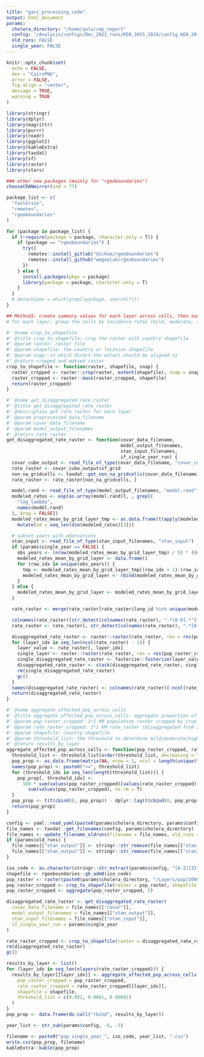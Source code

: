 ```yaml
---
title: "gavi_processing_code"
output: html_document
params: 
  cholera_directory: "/home/qulu/cmp_report"
  config: "/Analysis/configs/Dec_2021_runs/KEN_2015_2019/config_KEN_2015_2019_censoring.yml"
  old_runs: FALSE
  single_year: FALSE
---
```


```r
knitr::opts_chunk$set(
  echo = FALSE,
  dev = "CairoPNG",
  error = FALSE,
  fig.align = "center",
  message = TRUE,
  warning = TRUE
)

library(stringr)
library(dplyr)
library(magrittr)
library(purrr)
library(readr)
library(ggplot2)
library(kableExtra)
library(taxdat)
library(sf)
library(raster)
library(stars)

### other new packages (mainly for "rgeoboundaries")
chooseCRANmirror(ind = 77)

package_list <- c(
  "fasterize",
  "remotes",
  "rgeoboundaries"
)

for (package in package_list) {
  if (!require(package = package, character.only = T)) {
    if (package == "rgeoboundaries") {
      try({
        remotes::install_gitlab("dickoa/rgeoboundaries")
        remotes::install_github("wmgeolab/rgeoboundaries")
      })
    } else {
      install.packages(pkgs = package)
      library(package = package, character.only = T)
    }
  }
  # detach(pos = which(grepl(package, search())))
}
```

```r
## Method1: create summary values for each layer across cells, then summarize across layers to get CIs.
# for each layer, group the cells by incidence rates (mild, moderate, and high incidence areas)

#' @name crop_to_shapefile
#' @title crop_to_shapefile: crop the raster with country shapefile
#' @param raster: raster file
#' @param shapefile: the country or location shapefile
#' @param snap: in which direct the extext should be aligned to
#' @return cropped and maksed raster
crop_to_shapefile <- function(raster, shapefile, snap) {
  raster_cropped <- raster::crop(raster, extent(shapefile), snap = snap)
  raster_cropped <- raster::mask(raster_cropped, shapefile)
  return(raster_cropped)
}

#' @name get_disaggregated_rate_raster
#' @title get_disaggregated_rate_raster
#' @description get rate raster for each layer
#' @param preprocessed_data_filename
#' @param covar_data_filename
#' @param model_output_filenames
#' @return rate_raster
get_disaggregated_rate_raster <- function(covar_data_filename,
                                          model_output_filenames,
                                          stan_input_filenames,
                                          if_single_year_run) {
  covar_cube_output <- read_file_of_type(covar_data_filename, "covar_cube_output")
  rate_raster <- covar_cube_output$sf_grid
  non_na_gridcells <- taxdat::get_non_na_gridcells(covar_data_filename)
  rate_raster <- rate_raster[non_na_gridcells, ]

  model.rand <- read_file_of_type(model_output_filenames, "model.rand")
  modeled_rates <- exp(as.array(model.rand)[, , grepl(
    "log_lambda",
    names(model.rand)
  ), drop = FALSE])
  modeled_rates_mean_by_grid_layer_tmp <- as.data.frame(t(apply(modeled_rates, c(1, 3), mean))) %>%
    mutate(id = seq_len(dim(modeled_rates)[3]))

  # subset years with obervations
  stan_input <- read_file_of_type(stan_input_filenames, "stan_input")
  if (params$single_year == FALSE) {
    obs_years <- (nrow(modeled_rates_mean_by_grid_layer_tmp) / 5) * ((min(lubridate::year(stan_input$sf_cases_resized$TL)):max(lubridate::year(stan_input$sf_cases_resized$TR))) - 2015)
    modeled_rates_mean_by_grid_layer <- data.frame()
    for (row_idx in unique(obs_years)) {
      tmp <- modeled_rates_mean_by_grid_layer_tmp[(row_idx + 1):(row_idx + nrow(modeled_rates_mean_by_grid_layer_tmp) / 5), ]
      modeled_rates_mean_by_grid_layer <- rbind(modeled_rates_mean_by_grid_layer, tmp)
    }
  } else {
    modeled_rates_mean_by_grid_layer <- modeled_rates_mean_by_grid_layer_tmp
  }

  rate_raster <- merge(rate_raster[rate_raster$long_id %in% unique(modeled_rates_mean_by_grid_layer$id), ], modeled_rates_mean_by_grid_layer, by.x = "long_id", by.y = "id")

  colnames(rate_raster)[str_detect(colnames(rate_raster), ".*[0-9].*")] <- paste0("layer", seq_len(dim(modeled_rates)[1]))
  rate_raster <- rate_raster[, str_detect(colnames(rate_raster), ".*[0-9].*")]

  disaggregated_rate_raster <- raster::raster(rate_raster, res = res(pop_raster_cropped))
  for (layer_idx in seq_len(ncol(rate_raster) - 1)) {
    layer_value <- rate_raster[, layer_idx]
    single_layer <- raster::raster(rate_raster, res = res(pop_raster_cropped))
    single_disaggregated_rate_raster <- fasterize::fasterize(layer_value, single_layer, field = paste0("layer", layer_idx))
    disaggregated_rate_raster <- stack(disaggregated_rate_raster, single_disaggregated_rate_raster)
    rm(single_disaggregated_rate_raster)
    gc()
  }
  names(disaggregated_rate_raster) <- colnames(rate_raster)[-ncol(rate_raster)]
  return(disaggregated_rate_raster)
}

#' @name aggregate_affected_pop_across_cells
#' @title aggregate_affected_pop_across_cells: aggregate proportion of population living in each incidence group across cells for each layer
#' @param pop_raster_cropped: 1*1 KM population raster cropped by crop_to_shapefile function
#' @param rate_raster_cropped: 1*1 KM rate_raster (disaggregated from 20*20 KM rater raster) cropped by crop_to_shapefile function
#' @param shapefile: country shapefile
#' @param threshold_list: the threshold to determine mild/moderate/high incidence areas
#' @return results_by_layer
aggregate_affected_pop_across_cells <- function(pop_raster_cropped, rate_raster_cropped, shapefile, threshold_list) {
  threshold_list <- threshold_list[order(threshold_list, decreasing = T)]
  pop_prop <- as.data.frame(matrix(NA, nrow = 1, ncol = length(unique(threshold_list))))
  names(pop_prop) <- paste0(">=", threshold_list)
  for (threshold_idx in seq_len(length(threshold_list))) {
    pop_prop[, threshold_idx] <-
      100 * sum(values(pop_raster_cropped)[values(rate_raster_cropped) >= threshold_list[threshold_idx]], na.rm = T) /
        sum(values(pop_raster_cropped), na.rm = T)
  }
  pop_prop <- t(t(cbind(0, pop_prop)) - dplyr::lag(t(cbind(0, pop_prop))))[, -1]
  return(pop_prop)
}
```

```r
config <- yaml::read_yaml(paste0(params$cholera_directory, params$config))
file_names <- taxdat::get_filenames(config, params$cholera_directory)
file_names <- update_filename_oldruns(filename = file_names, old_runs = params$old_runs)
if (params$old_runs) {
  file_names[["stan_output"]] <- stringr::str_remove(file_names[["stan_output"]], "iv-wN-cwN-csF-teT-teaF-weF.")
  file_names[["stan_output"]] <- stringr::str_remove(file_names[["stan_output"]], "-F")
}

iso_code <- as.character(stringr::str_extract(params$config, "[A-Z]{3}"))
shapefile <- rgeoboundaries::gb_adm0(iso_code)
pop_raster <- raster(paste0(params$cholera_directory, "/Layers/pop/2000_1km_Aggregated.tif"))
pop_raster_cropped <- crop_to_shapefile(raster = pop_raster, shapefile = shapefile, snap = "out")
pop_raster_cropped <- aggregate(pop_raster_cropped, 5)

disaggregated_rate_raster <- get_disaggregated_rate_raster(
  covar_data_filename = file_names[["covar"]],
  model_output_filenames = file_names[["stan_output"]],
  stan_input_filenames = file_names[["stan_input"]],
  if_single_year_run = params$single_year
)

rate_raster_cropped <- crop_to_shapefile(raster = disaggregated_rate_raster, shapefile = shapefile, snap = "out")
rm(disaggregated_rate_raster)
gc()
```

```r
results_by_layer <- list()
for (layer_idx in seq_len(nlayers(rate_raster_cropped))) {
  results_by_layer[[layer_idx]] <- aggregate_affected_pop_across_cells(
    pop_raster_cropped = pop_raster_cropped,
    rate_raster_cropped = rate_raster_cropped[[layer_idx]],
    shapefile = shapefile,
    threshold_list = c(0.001, 0.0001, 0.00001)
  )
}
pop_prop <- data.frame(do.call("rbind", results_by_layer))

year_list <- str_sub(params$config, -8, -5)

filename <- paste0("pop_single_year_", iso_code, year_list, ".csv")
write.csv(pop_prop, filename)
kableExtra::kable(pop_prop)
```
